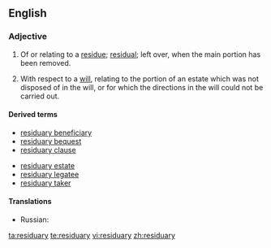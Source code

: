 ==English==
===Adjective===
{{en-adj}}
# Of or relating to a [[residue]]; [[residual]]; left over, when the main portion has been removed.
# {{legal}} With respect to a [[will]], relating to the portion of an estate which was not disposed of in the will, or for which the directions in the will could not be carried out.

====Derived terms====
{{top2}}
*[[residuary beneficiary]]
*[[residuary bequest]]
*[[residuary clause]]
{{mid2}}
*[[residuary estate]]
*[[residuary legatee]]
*[[residuary taker]]
{{bottom}}

====Translations====
*Russian: {{t|ru|остаточный|cs=Cyrl|tr=ostátočnyj}}

[[ta:residuary]]
[[te:residuary]]
[[vi:residuary]]
[[zh:residuary]]